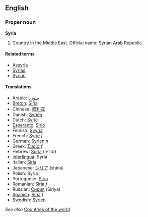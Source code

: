 ==English==

===Proper noun===
'''Syria'''

# Country in the Middle East. Official name: Syrian Arab Republic.

====Related terms====
*[[Assyria]]
*[[Syriac]]<!-- capitalised? -->
*[[Syrian]]

====Translations====
*Arabic: [[سوريا]]
*[[Breton]]: [[Siria]]
*Chinese: [[叙利亚]]
*Danish: [[Syrien]]
*Dutch: [[Syrië]]
*[[Esperanto]]: [[Sirio]]
*Finnish: [[Syyria]]
*French: [[Syrie]] ''f''
*German: [[Syrien]] ''n''
*Greek: [[Συρία]] ''f''
*Hebrew: [[Suria]] (סוריה)
*[[Interlingua]]: Syria
*Italian: [[Siria]]
*Japanese: [[シリア]] (shiria)
*Polish: Syria
*Portuguese: [[Síria]]
*Romanian: [[Siria]] ''f''
*Russian: [[Сирия]] (Siriya)
*[[Spanish]]: [[Siria]] ''f''
*Swedish: [[Syrien]]

''See also'' [[Countries of the world]]